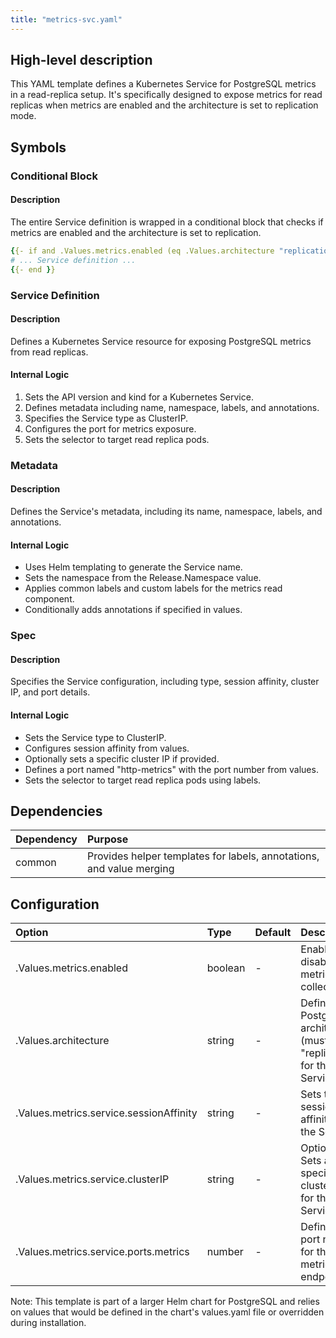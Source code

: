 ```yaml
---
title: "metrics-svc.yaml"
---
```


## High-level description
This YAML template defines a Kubernetes Service for PostgreSQL metrics in a read-replica setup. It's specifically designed to expose metrics for read replicas when metrics are enabled and the architecture is set to replication mode.

## Symbols

### Conditional Block
#### Description
The entire Service definition is wrapped in a conditional block that checks if metrics are enabled and the architecture is set to replication.

```yaml
{{- if and .Values.metrics.enabled (eq .Values.architecture "replication") }}
# ... Service definition ...
{{- end }}
```

### Service Definition
#### Description
Defines a Kubernetes Service resource for exposing PostgreSQL metrics from read replicas.

#### Internal Logic
1. Sets the API version and kind for a Kubernetes Service.
2. Defines metadata including name, namespace, labels, and annotations.
3. Specifies the Service type as ClusterIP.
4. Configures the port for metrics exposure.
5. Sets the selector to target read replica pods.

### Metadata
#### Description
Defines the Service's metadata, including its name, namespace, labels, and annotations.

#### Internal Logic
- Uses Helm templating to generate the Service name.
- Sets the namespace from the Release.Namespace value.
- Applies common labels and custom labels for the metrics read component.
- Conditionally adds annotations if specified in values.

### Spec
#### Description
Specifies the Service configuration, including type, session affinity, cluster IP, and port details.

#### Internal Logic
- Sets the Service type to ClusterIP.
- Configures session affinity from values.
- Optionally sets a specific cluster IP if provided.
- Defines a port named "http-metrics" with the port number from values.
- Sets the selector to target read replica pods using labels.

## Dependencies
| Dependency | Purpose |
|:-----------|:--------|
| common | Provides helper templates for labels, annotations, and value merging |

## Configuration
| Option | Type | Default | Description |
|:-------|:-----|:--------|:------------|
| .Values.metrics.enabled | boolean | - | Enables or disables metrics collection |
| .Values.architecture | string | - | Defines the PostgreSQL architecture (must be "replication" for this Service) |
| .Values.metrics.service.sessionAffinity | string | - | Sets the session affinity for the Service |
| .Values.metrics.service.clusterIP | string | - | Optional: Sets a specific cluster IP for the Service |
| .Values.metrics.service.ports.metrics | number | - | Defines the port number for the metrics endpoint |

Note: This template is part of a larger Helm chart for PostgreSQL and relies on values that would be defined in the chart's values.yaml file or overridden during installation.
